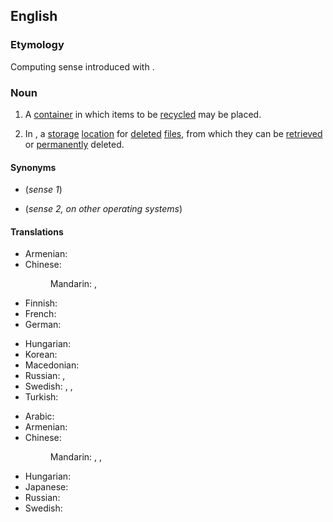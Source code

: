 ==English==

===Etymology===
Computing sense introduced with {{w|Windows 95}}.

===Noun===
{{en-noun}}

# A [[container]] in which items to be [[recycled]] may be placed.
# {{lb|en|computing}} In {{w|Microsoft Windows}}, a [[storage]] [[location]] for [[delete]]d [[file]]s, from which they can be [[retrieved]] or [[permanently]] deleted.

====Synonyms====
* {{l|en|recycling bin}} (''sense 1'')
* {{l|en|trash}} (''sense 2, on other operating systems'')

====Translations====
{{trans-top|container}}
* Armenian: {{t+|hy|աղբաման|sc=Armn}}
* Chinese:
*: Mandarin: {{t|cmn|資源回收筒|sc=Hani}}, {{t|cmn|资源回收筒|tr=zīyuán huíshōu tǒng|sc=Hani}}
* Finnish: {{t|fi|kierrätysastia}}
* French: {{t+|fr|corbeille|f}}
* German: {{t+|de|Papierkorb|m}}
{{trans-mid}}
* Hungarian: {{t+|hu|lomtár}}
* Korean: {{t+|ko|휴지통|sc=Kore}}
* Macedonian: {{t|mk|ка́нта за рецикли́рање|f|sc=Cyrl}}
* Russian: {{t|ru|му́сорная корзи́на|f}}, {{t+|ru|корзи́на|f}} {{qualifier|для му́сор}}
* Swedish: {{t+|sv|papperskorg|c}}, {{t+|sv|soptunna|c}}, {{t|sv|återvinningscontainer|c}}
* Turkish: {{t|tr|geri dönüşüm kutusu}}
{{trans-bottom}}

{{trans-top|(computing) in Microsoft Windows, a storage location for deleted files}}
* Arabic: {{t|ar|سلَة المحذوفات|f}}
* Armenian: {{t+|hy|աղբաման|sc=Armn}}
* Chinese:
*: Mandarin: {{t|cmn|資源回收筒|sc=Hani}}, {{t|cmn|资源回收筒|tr=zīyuán huíshōu tǒng|sc=Hani}}, {{t|cmn|回收站|tr=huíshōuzhàn}}
{{trans-mid}}
* Hungarian: {{t+|hu|lomtár}}
* Japanese: {{t|ja|ごみ箱|tr=ごみばこ, gomibako|sc=Jpan}}
* Russian: {{t|ru|му́сорная корзи́на|f}}
* Swedish: {{t+|sv|papperskorg|c}}
{{trans-bottom}}